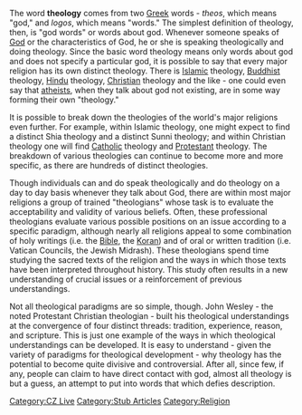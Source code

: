 The word '''theology''' comes from two [[Greek]] words - ''theos'', which means "god," and ''logos'', which means "words."  The simplest definition of theology, then, is "god words" or words about god.  Whenever someone speaks of [[God]] or the characteristics of God, he or she is speaking theologically and doing theology.  Since the basic word theology means only words about god and does not specify a particular god, it is possible to say that every major religion has its own distinct theology.  There is [[Islam]]ic theology, [[Buddhism|Buddhist]] theology, [[Hinduism|Hindu]] theology, [[Christianity|Christian]] theology and the like - one could even say that [[Atheism|atheist]]s, when they talk about god not existing, are in some way forming their own "theology."

It is possible to break down the theologies of the world's major religions even further.  For example, within Islamic theology, one might expect to find a distinct Shia theology and a distinct Sunni theology; and within Christian theology one will find [[Catholicism|Catholic]] theology and [[Protestantism|Protestant]] theology.  The breakdown of various theologies can continue to become more and more specific, as there are hundreds of distinct theologies.

Though individuals can and do speak theologically and do theology on a day to day basis whenever they talk about God, there are within most major religions a group of trained "theologians" whose task is to evaluate the acceptability and validity of various beliefs.  Often, these professional theologians evaluate various possible positions on an issue according to a specific paradigm, although nearly all religions appeal to some combination of holy writings (i.e. the [[Bible]], the [[Koran]]) and of oral or written tradition (i.e. Vatican Councils, the Jewish Midrash).  These theologians spend time studying the sacred texts of the religion and the ways in which those texts have been interpreted throughout history.  This study often results in a new understanding of crucial issues or a reinforcement of previous understandings.

Not all theological paradigms are so simple, though.  John Wesley - the noted Protestant Christian theologian - built his theological understandings at the convergence of four distinct threads: tradition, experience, reason, and scripture.  This is just one example of the ways in which theological understandings can be developed.  It is easy to understand - given the variety of paradigms for theological development - why theology has the potential to become quite divisive and controversial.  After all, since few, if any, people can claim to have direct contact with god, almost all theology is but a guess, an attempt to put into words that which defies description.

[[Category:CZ Live]]
[[Category:Stub Articles]]
[[Category:Religion]]
